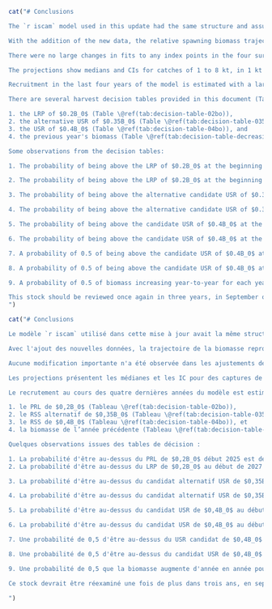 ```r
cat("# Conclusions

The `r iscam` model used in this update had the same structure and assumptions as the model used in the `r ca`. New data added were commercial catch for 2022 and 2023, new survey index points, and new Discard CPUE index points. The growth parameters, estimated outside the `r iscam` framework, changed by a very small amount, which did not affect the model estimates.

With the addition of the new data, the relative spawning biomass trajectory from `r start_catch_yr`--2021 remained largely unchanged from the `r ca`, although the initial biomass, $B_0$, and the absolute spawning biomass values were estimated to be slightly lower in this update than in the `r ca`.

There were no large changes in fits to any index points in the four survey indices and the `r dcpue`. Three of the synoptic survey indices had one new index point added each (the `r hsmas` has a terminal year of 2003 and was not updated), and the `r dcpue` had two new index points added (2022 and 2023) since it is based on commercial catch.

The projections show medians and CIs for catches of 1 to 8 kt, in 1 kt increments (Figures \@ref(fig:fig-rel-biomass-proj) and \@ref(fig:fig-rel-biomass-proj-closeup)). The figure shows that for catch values of 1--6 kt the median of projected biomass is expected to increase to 2027. For catch values of 7--8 kt the median of projected biomass is expected to remain flat, and remain below the USR of $0.4B_0$.

Recruitment in the last four years of the model is estimated with a large degree of uncertainty (Figure \@ref(fig:fig-base-recr)). This is due to the lack of new ages being included in the model for 2022 and 2023. We expect new age composition data to be available for the next update to this assessment.

There are several harvest decision tables provided in this document (Tables \@ref(tab:decision-table-02bo)--\@ref(tab:decision-table-decreasing-biomass)) which, for 8 different catch levels from 1 kt to 8 kt, give the probabilities of the projected relative biomass being above:

1. the LRP of $0.2B_0$ (Table \@ref(tab:decision-table-02bo)),
2. the alternative USR of $0.35B_0$ (Table \@ref(tab:decision-table-035bo)),
3. the USR of $0.4B_0$ (Table \@ref(tab:decision-table-04bo)), and
4. the previous year's biomass (Table \@ref(tab:decision-table-decreasing-biomass)).

Some observations from the decision tables:

1. The probability of being above the LRP of $0.2B_0$ at the beginning of 2025 is 0.99 if the highest catch level of 8 kt is caught in 2024 (Table \@ref(tab:decision-table-02bo)),

2. The probability of being above the LRP of $0.2B_0$ at the beginning of 2027 is 0.98 if the highest catch level of 8 kt is caught each year from `r end_yr + 1` to `r end_yr + base_model$proj$num.projyrs` (Table \@ref(tab:decision-table-02bo)),

3. The probability of being above the alternative candidate USR of $0.35B_0$ at the beginning of 2025 is 0.61 if the highest catch level of 8 kt is caught in 2024 (Table \@ref(tab:decision-table-035bo)),

4. The probability of being above the alternative candidate USR of $0.35B_0$ at the beginning of 2027 is 0.60 if the highest catch level of 8 kt is caught each year from `r end_yr + 1` to `r end_yr + base_model$proj$num.projyrs` (Table \@ref(tab:decision-table-035bo)),

5. The probability of being above the candidate USR of $0.4B_0$ at the beginning of 2025 is 0.37 if the highest catch level of 8 kt is caught in 2024 (Table \@ref(tab:decision-table-04bo)),

6. The probability of being above the candidate USR of $0.4B_0$ at the beginning of 2027 is 0.42 if the highest catch level of 8 kt is caught each year from `r end_yr + 1` to `r end_yr + base_model$proj$num.projyrs` (Table \@ref(tab:decision-table-04bo)),

7. A probability of 0.5 of being above the candidate USR of $0.4B_0$ at the beginning of 2025 occurs between 2 and 4 kt of catch in 2024. A higher catch will result in the probability being less than 0.5 (Table \@ref(tab:decision-table-04bo)),

8. A probability of 0.5 of being above the candidate USR of $0.4B_0$ at the beginning of 2027 occurs between 4 and 5 kt of constant catch for each year from `r end_yr + 1` to `r end_yr + base_model$proj$num.projyrs`. A higher constant catch will result in the probability being less than 0.5 (Table \@ref(tab:decision-table-decreasing-biomass)), and

9. A probability of 0.5 of biomass increasing year-to-year for each year from `r end_yr + 1` to `r end_yr + base_model$proj$num.projyrs` occurs between 7 and 8 kt of constant catch in each year (Table \@ref(tab:decision-table-decreasing-biomass)).

This stock should be reviewed once again in three years, in September or October 2027 as a Science Response. In addition to new catch and survey index data, that update model must have new age data included for the three synoptic surveys and both fleets in the commercial fishery for the time period 2022-2026.
")
```

```r
cat("# Conclusions

Le modèle `r iscam` utilisé dans cette mise à jour avait la même structure et les mêmes hypothèses que celui utilisé dans le modèle `r ca`. Les nouvelles données ajoutées concernaient les prises commerciales de 2022 et 2023, de nouveaux indices de relevé et de nouveaux indices de CPUE rejetées. Les paramètres de croissance, estimés hors du cadre `r iscam`, ont subi une très légère modification, sans incidence sur les estimations du modèle.

Avec l'ajout des nouvelles données, la trajectoire de la biomasse reproductrice relative de `r start_catch_yr` à 2021 est restée largement inchangée par rapport au modèle `r ca`, bien que la biomasse initiale, $B_0$, et les valeurs absolues de la biomasse reproductrice aient été estimées légèrement inférieures dans cette mise à jour à celles du modèle `r ca`.

Aucune modification importante n'a été observée dans les ajustements des quatre indices de relevé et du modèle `r dcpue`. Trois des indices de l'enquête synoptique ont chacun reçu un nouvel indice (l'indice « r hsmas » a pour année terminale 2003 et n'a pas été mis à jour), et l'indice « r dcpue » a reçu deux nouveaux indice (2022 et 2023) car il est basé sur les captures commerciales.

Les projections présentent les médianes et les IC pour des captures de 1 à 8 kt, par incréments de 1 kt (Figures \@ref(fig:fig-rel-biomass-proj) et \@ref(fig:fig-rel-biomass-proj-closeup)). La figure montre que pour des captures de 1 à 6 kt, la médiane de la biomasse projetée devrait augmenter jusqu'en 2027. Pour des captures de 7 à 8 kt, la médiane de la biomasse projetée devrait rester stable et inférieure au seuil de référence de $0,4B_0$.

Le recrutement au cours des quatre dernières années du modèle est estimé avec un degré élevé d'incertitude (Figure \@ref(fig:fig-base-recr)). Cela est dû à l'absence de nouvelles données d'âge incluses dans le modèle pour 2022 et 2023. Nous prévoyons que de nouvelles données sur la composition par âge seront disponibles pour la prochaine mise à jour de cette évaluation. Ce document contient plusieurs tableaux de décision de pêche (Tableaux \@ref(tab:decision-table-02bo)--\@ref(tab:decision-table-decreasing-biomass)) qui, pour huit niveaux de capture différents, de 1 kt à 8 kt, indiquent les probabilités que la biomasse relative projetée soit supérieure à :

1. le PRL de $0,2B_0$ (Tableau \@ref(tab:decision-table-02bo)),
2. le RSS alternatif de $0,35B_0$ (Tableau \@ref(tab:decision-table-035bo)),
3. le RSS de $0,4B_0$ (Tableau \@ref(tab:decision-table-04bo)), et
4. la biomasse de l’année précédente (Tableau \@ref(tab:decision-table-decreasing-biomass)).

Quelques observations issues des tables de décision :

1. La probabilité d'être au-dessus du PRL de $0,2B_0$ début 2025 est de 0,99 si le niveau de capture maximal de 8 kt est atteint en 2024 (Tableau \@ref(tab:decision-table-02bo)).
2. La probabilité d'être au-dessus du LRP de $0,2B_0$ au début de 2027 est de 0,98 si le niveau de capture le plus élevé de 8 kt est capturé chaque année de `r end_yr + 1` à `r end_yr + base_model$proj$num.projyrs` (Tableau \@ref(tab:decision-table-02bo)),

3. La probabilité d'être au-dessus du candidat alternatif USR de $0,35B_0$ au début de 2025 est de 0,61 si le niveau de capture le plus élevé de 8 kt est capturé en 2024 (Tableau \@ref(tab:decision-table-035bo)),

4. La probabilité d'être au-dessus du candidat alternatif USR de $0,35B_0$ au début de 2027 est de 0,60 si le niveau de capture le plus élevé de 8 kt est capturé chaque année de `r end_yr + 1` à `r end_yr + base_model$proj$num.projyrs` (Tableau \@ref(tab:decision-table-035bo)),

5. La probabilité d'être au-dessus du candidat USR de $0,4B_0$ au début de 2025 est de 0,37 si le niveau de capture le plus élevé de 8 kt est capturé en 2024 (Tableau \@ref(tab:decision-table-04bo)),

6. La probabilité d'être au-dessus du candidat USR de $0,4B_0$ au début de 2027 est de 0,42 si le niveau de capture le plus élevé de 8 kt est capturé chaque année de `r end_yr + 1` à `r end_yr + base_model$proj$num.projyrs` (Tableau \@ref(tab:decision-table-04bo)),

7. Une probabilité de 0,5 d'être au-dessus du USR candidat de $0,4B_0$ au début de 2025 se produit entre 2 et 4 kt de captures en 2024. Une capture plus élevée entraînera une probabilité inférieure à 0,5 (Tableau \@ref(tab:decision-table-04bo)),

8. Une probabilité de 0,5 d'être au-dessus du candidat USR de $0,4B_0$ au début de 2027 se produit entre 4 et 5 kt de capture constante pour chaque année de `r end_yr + 1` à `r end_yr + base_model$proj$num.projyrs`. Une prise constante plus élevée entraînera une probabilité inférieure à 0,5 (Tableau \@ref(tab:decision-table-decreasing-biomass)), et

9. Une probabilité de 0,5 que la biomasse augmente d'année en année pour chaque année de `r end_yr + 1` à `r end_yr + base_model$proj$num.projyrs` se produit entre 7 et 8 kt de capture constante chaque année (Tableau \@ref(tab:decision-table-decreasing-biomass)).

Ce stock devrait être réexaminé une fois de plus dans trois ans, en septembre ou octobre 2027, dans le cadre d’une réponse scientifique. En plus des nouvelles données sur les prises et les indices d'enquête, ce modèle de mise à jour doit inclure de nouvelles données sur l'âge pour les trois enquêtes synoptiques et les deux flottes de la pêche commerciale pour la période 2022-2026.

")
```